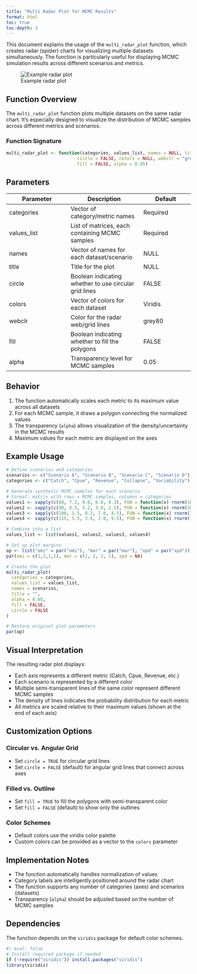 ```yaml
---
title: "Multi Radar Plot for MCMC Results"
format: html
toc: true
toc-depth: 3
---
```


This document explains the usage of the `multi_radar_plot` function, which creates radar (spider) charts for visualizing multiple datasets simultaneously. The function is particularly useful for displaying MCMC simulation results across different scenarios and metrics.

![Example radar plot](static/example_plot.jpg)

## Function Overview

The `multi_radar_plot` function plots multiple datasets on the same radar chart. It's especially designed to visualize the distribution of MCMC samples across different metrics and scenarios.

### Function Signature

```r
multi_radar_plot <- function(categories, values_list, names = NULL, title = "", 
                           circle = FALSE, colors = NULL, webclr = "grey80", 
                           fill = FALSE, alpha = 0.05)
```

## Parameters

| Parameter | Description | Default |
|-----------|-------------|---------|
| categories | Vector of category/metric names | Required |
| values_list | List of matrices, each containing MCMC samples | Required |
| names | Vector of names for each dataset/scenario | NULL |
| title | Title for the plot | NULL |
| circle | Boolean indicating whether to use circular grid lines | FALSE |
| colors | Vector of colors for each dataset | Viridis |
| webclr | Color for the radar web/grid lines | grey80 |
| fill | Boolean indicating whether to fill the polygons | FALSE |
| alpha | Transparency level for MCMC samples | 0.05 |

## Behavior

1. The function automatically scales each metric to its maximum value across all datasets
2. For each MCMC sample, it draws a polygon connecting the normalized values
3. The transparency (`alpha`) allows visualization of the density/uncertainty in the MCMC results
4. Maximum values for each metric are displayed on the axes

## Example Usage

```r
# Define scenarios and categories
scenarios <- c("Scenario A", "Scenario B", "Scenario C", "Scenario D")
categories <- c("Catch", "Cpue", "Revenue", "Collapse", "Variability")

# Generate synthetic MCMC samples for each scenario
# Format: matrix with rows = MCMC samples, columns = categories
values1 <- sapply(c(80, 7.2, 9.0, 6.8, 8.3), FUN = function(x) rnorm(100, x, x*0.05))
values2 <- sapply(c(90, 8.5, 5.2, 3.0, 2.5), FUN = function(x) rnorm(100, x, x*0.05))
values3 <- sapply(c(100, 1.5, 8.2, 7.0, 4.5), FUN = function(x) rnorm(100, x, x*0.05))
values4 <- sapply(c(115, 5.5, 3.6, 2.0, 9.5), FUN = function(x) rnorm(100, x, x*0.05))

# Combine into a list
values_list <- list(values1, values2, values3, values4)

# Set up plot margins
op <- list("omi" = par("omi"), "mar" = par("mar"), "xpd" = par("xpd"))
par(omi = c(1,1,1,1), mar = c(1, 1, 1, 1), xpd = NA)

# Create the plot
multi_radar_plot(
  categories = categories,
  values_list = values_list,
  names = scenarios,
  title = "",
  alpha = 0.05,
  fill = FALSE,
  circle = FALSE
)

# Restore original plot parameters
par(op)
```

## Visual Interpretation

The resulting radar plot displays:

* Each axis represents a different metric (Catch, Cpue, Revenue, etc.)
* Each scenario is represented by a different color
* Multiple semi-transparent lines of the same color represent different MCMC samples
* The density of lines indicates the probability distribution for each metric
* All metrics are scaled relative to their maximum values (shown at the end of each axis)

## Customization Options

### Circular vs. Angular Grid

* Set `circle = TRUE` for circular grid lines
* Set `circle = FALSE` (default) for angular grid lines that connect across axes

### Filled vs. Outline

* Set `fill = TRUE` to fill the polygons with semi-transparent color
* Set `fill = FALSE` (default) to show only the outlines

### Color Schemes

* Default colors use the viridis color palette
* Custom colors can be provided as a vector to the `colors` parameter

## Implementation Notes

* The function automatically handles normalization of values
* Category labels are intelligently positioned around the radar chart
* The function supports any number of categories (axes) and scenarios (datasets)
* Transparency (`alpha`) should be adjusted based on the number of MCMC samples

## Dependencies

The function depends on the `viridis` package for default color schemes.

```r
#| eval: false
# Install required package if needed
if (!require("viridis")) install.packages("viridis")
library(viridis)
```
